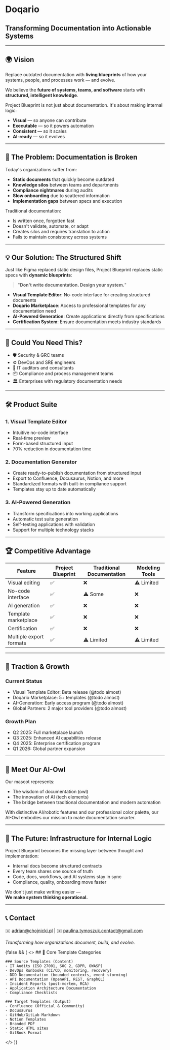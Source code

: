 # Doqario

## Transforming Documentation into Actionable Systems

---

## 🌍 Vision

Replace outdated documentation with **living blueprints** of how your systems, people, and processes work — and evolve.

We believe the **future of systems, teams, and software** starts with **structured, intelligent knowledge**.

Project Blueprint is not just about documentation. It's about making internal logic:

- **Visual** — so anyone can contribute
- **Executable** — so it powers automation
- **Consistent** — so it scales
- **AI-ready** — so it evolves

---

## 🔄 The Problem: Documentation is Broken

Today's organizations suffer from:

- **Static documents** that quickly become outdated
- **Knowledge silos** between teams and departments
- **Compliance nightmares** during audits
- **Slow onboarding** due to scattered information
- **Implementation gaps** between specs and execution

Traditional documentation:
- Is written once, forgotten fast
- Doesn't validate, automate, or adapt
- Creates silos and requires translation to action
- Fails to maintain consistency across systems

---

## 💡 Our Solution: The Structured Shift

Just like Figma replaced static design files, Project Blueprint replaces static specs with **dynamic blueprints**:

> "**Don't write documentation. Design your system.**"

- **Visual Template Editor**: No-code interface for creating structured documents
- **Doqario Marketplace**: Access to professional templates for any documentation need
- **AI-Powered Generation**: Create applications directly from specifications
- **Certification System**: Ensure documentation meets industry standards

---

## 🎯 Could You Need This?

- 🛡️ Security & GRC teams  
- ⚙️ DevOps and SRE engineers  
- 🧾 IT auditors and consultants  
- 📦 Compliance and process management teams  
- 🏛️ Enterprises with regulatory documentation needs

---

## 🛠️ Product Suite

### 1. Visual Template Editor
- Intuitive no-code interface
- Real-time preview
- Form-based structured input
- 70% reduction in documentation time

### 2. Documentation Generator
- Create ready-to-publish documentation from structured input
- Export to Confluence, Docusaurus, Notion, and more
- Standardized formats with built-in compliance support
- Templates stay up to date automatically

### 3. AI-Powered Generation
- Transform specifications into working applications
- Automatic test suite generation
- Self-testing applications with validation
- Support for multiple technology stacks

---

## 🏆 Competitive Advantage

| Feature | Project Blueprint | Traditional Documentation | Modeling Tools |
|---------|-------------------|---------------------------|----------------|
| Visual editing | ✅ | ❌ | ⚠️ Limited |
| No-code interface | ✅ | ⚠️ Some | ❌ |
| AI generation | ✅ | ❌ | ❌ |
| Template marketplace | ✅ | ❌ | ❌ |
| Certification | ✅ | ❌ | ❌ |
| Multiple export formats | ✅ | ⚠️ Limited | ⚠️ Limited |

---

## 🌱 Traction & Growth

### Current Status
- Visual Template Editor: Beta release (@todo almost)
- Doqario Marketplace: 5+ templates (@todo almost)
- AI-Generation: Early access program (@todo almost)
- Global Partners: 2 major tool providers (@todo almost)

### Growth Plan
- Q2 2025: Full marketplace launch
- Q3 2025: Enhanced AI capabilities release
- Q4 2025: Enterprise certification program
- Q1 2026: Global partner expansion

---

## 🦉 Meet Our AI-Owl

Our mascot represents:
- The wisdom of documentation (owl)
- The innovation of AI (tech elements)
- The bridge between traditional documentation and modern automation

With distinctive AI/robotic features and our professional color palette, our AI-Owl embodies our mission to make documentation smarter.

---

## 🚀 The Future: Infrastructure for Internal Logic

Project Blueprint becomes the missing layer between thought and implementation:

- Internal docs become structured contracts
- Every team shares one source of truth
- Code, docs, workflows, and AI systems stay in sync
- Compliance, quality, onboarding move faster

We don't just make writing easier —  
**We make system thinking operational.**

---

## 📞 Contact

✉️ adrian@chojnicki.pl | ✉️ paulina.tymoszuk.contact@gmail.com

*Transforming how organizations document, build, and evolve.*


{false && (
  <>
    ## 🔄 Core Template Categories

    ### Source Templates (Content)
    - IT Audits (ISO 27001, SOC 2, GDPR, OWASP)
    - DevOps Runbooks (CI/CD, monitoring, recovery)
    - DDD Documentation (bounded contexts, event storming)
    - API Documentation (OpenAPI, REST, GraphQL)
    - Incident Reports (post-mortem, RCA)
    - Application Architecture Documentation
    - Compliance Checklists

    ### Target Templates (Output)
    - Confluence (Official & Community)
    - Docusaurus 
    - GitHub/GitLab Markdown
    - Notion Templates
    - Branded PDF
    - Static HTML sites
    - GitBook Format
  </>
)}
